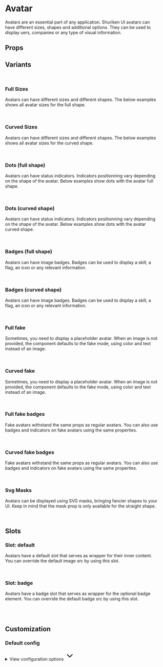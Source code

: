 
<Meta of={AvatarStories} />

# Avatar

Avatars are an essential part of any application. Shuriken UI avatars can have different sizes, shapes and additional options. They can be used to display uers, companies or any type of visual information.

<Primary />

## Props

<Controls />

## Variants

<br />

### Full Sizes

Avatars can have different sizes and different shapes. The below examples shows all avatar sizes for the full shape.

<div className="flex items-end gap-2 bg-slate-100 dark:bg-slate-900 p-6 rounded-sm">
  <Story of={AvatarStories.SizeXxsFull} />
  <Story of={AvatarStories.SizeXsFull} />
  <Story of={AvatarStories.SizeSmFull} />
  <Story of={AvatarStories.SizeMdFull} />
  <Story of={AvatarStories.SizeLgFull} />
  <Story of={AvatarStories.SizeXlFull} />
  <Story of={AvatarStories.Size2XlFull} />
  <Story of={AvatarStories.Size3XlFull} />
  <Story of={AvatarStories.Size4XlFull} />
</div>

<br />

### Curved Sizes

Avatars can have different sizes and different shapes. The below examples shows all avatar sizes for the curved shape.

<div className="flex items-end gap-2 bg-slate-100 dark:bg-slate-900 p-6 rounded-sm">
  <Story of={AvatarStories.SizeXxsCurved} />
  <Story of={AvatarStories.SizeXsCurved} />
  <Story of={AvatarStories.SizeSmCurved} />
  <Story of={AvatarStories.SizeMdCurved} />
  <Story of={AvatarStories.SizeLgCurved} />
  <Story of={AvatarStories.SizeXlCurved} />
  <Story of={AvatarStories.Size2XlCurved} />
  <Story of={AvatarStories.Size3XlCurved} />
  <Story of={AvatarStories.Size4XlCurved} />
</div>

<br />

### Dots (full shape)

Avatars can have status indicators. Indicators positionning vary depending on the shape of the avatar. Below examples show dots with the avatar full shape.

<div className="flex items-end gap-2 bg-slate-100 dark:bg-slate-900 p-6 rounded-sm">
  <Story of={AvatarStories.DotXxsFull} />
  <Story of={AvatarStories.DotXsFull} />
  <Story of={AvatarStories.DotSmFull} />
  <Story of={AvatarStories.DotMdFull} />
  <Story of={AvatarStories.DotLgFull} />
  <Story of={AvatarStories.DotXlFull} />
  <Story of={AvatarStories.Dot2XlFull} />
  <Story of={AvatarStories.Dot3XlFull} />
  <Story of={AvatarStories.Dot4XlFull} />
</div>

<br />

### Dots (curved shape)

Avatars can have status indicators. Indicators positionning vary depending on the shape of the avatar. Below examples show dots with the avatar curved shape.

<div className="flex items-end gap-2 bg-slate-100 dark:bg-slate-900 p-6 rounded-sm">
  <Story of={AvatarStories.DotXxsCurved} />
  <Story of={AvatarStories.DotXsCurved} />
  <Story of={AvatarStories.DotSmCurved} />
  <Story of={AvatarStories.DotMdCurved} />
  <Story of={AvatarStories.DotLgCurved} />
  <Story of={AvatarStories.DotXlCurved} />
  <Story of={AvatarStories.Dot2XlCurved} />
  <Story of={AvatarStories.Dot3XlCurved} />
  <Story of={AvatarStories.Dot4XlCurved} />
</div>

<br />

### Badges (full shape)

Avatars can have image badges. Badges can be used to display a skill, a flag, an icon or any relevant information.

<div className="flex items-end gap-2 bg-slate-100 dark:bg-slate-900 p-6 rounded-sm">
  <Story of={AvatarStories.BadgeXxsFull} />
  <Story of={AvatarStories.BadgeXsFull} />
  <Story of={AvatarStories.BadgeSmFull} />
  <Story of={AvatarStories.BadgeMdFull} />
  <Story of={AvatarStories.BadgeLgFull} />
  <Story of={AvatarStories.BadgeXlFull} />
  <Story of={AvatarStories.Badge2XlFull} />
  <Story of={AvatarStories.Badge3XlFull} />
  <Story of={AvatarStories.Badge4XlFull} />
</div>

<br />

### Badges (curved shape)

Avatars can have image badges. Badges can be used to display a skill, a flag, an icon or any relevant information.

<div className="flex items-end gap-2 bg-slate-100 dark:bg-slate-900 p-6 rounded-sm">
  <Story of={AvatarStories.BadgeXxsCurved} />
  <Story of={AvatarStories.BadgeXsCurved} />
  <Story of={AvatarStories.BadgeSmCurved} />
  <Story of={AvatarStories.BadgeMdCurved} />
  <Story of={AvatarStories.BadgeLgCurved} />
  <Story of={AvatarStories.BadgeXlCurved} />
  <Story of={AvatarStories.Badge2XlCurved} />
  <Story of={AvatarStories.Badge3XlCurved} />
  <Story of={AvatarStories.Badge4XlCurved} />
</div>

<br />

### Full fake

Sometimes, you need to display a placeholder avatar. When an image is not provided, the component defaults to the fake mode, using color and text instead of an image.

<div className="flex items-end gap-2 bg-slate-100 dark:bg-slate-900 p-6 rounded-sm">
  <Story of={AvatarStories.SizeXxsFullFake} />
  <Story of={AvatarStories.SizeXsFullFake} />
  <Story of={AvatarStories.SizeSmFullFake} />
  <Story of={AvatarStories.SizeMdFullFake} />
  <Story of={AvatarStories.SizeLgFullFake} />
  <Story of={AvatarStories.SizeXlFullFake} />
  <Story of={AvatarStories.Size2XlFullFake} />
  <Story of={AvatarStories.Size3XlFullFake} />
  <Story of={AvatarStories.Size4XlFullFake} />
</div>

<br />

### Curved fake

Sometimes, you need to display a placeholder avatar. When an image is not provided, the component defaults to the fake mode, using color and text instead of an image.

<div className="flex items-end gap-2 bg-slate-100 dark:bg-slate-900 p-6 rounded-sm">
  <Story of={AvatarStories.SizeXxsCurvedFake} />
  <Story of={AvatarStories.SizeXsCurvedFake} />
  <Story of={AvatarStories.SizeSmCurvedFake} />
  <Story of={AvatarStories.SizeMdCurvedFake} />
  <Story of={AvatarStories.SizeLgCurvedFake} />
  <Story of={AvatarStories.SizeXlCurvedFake} />
  <Story of={AvatarStories.Size2XlCurvedFake} />
  <Story of={AvatarStories.Size3XlCurvedFake} />
  <Story of={AvatarStories.Size4XlCurvedFake} />
</div>

<br />

### Full fake badges

Fake avatars withstand the same props as regular avatars. You can also use badges and indicators on fake avatars using the same properties.

<div className="flex items-end gap-2 bg-slate-100 dark:bg-slate-900 p-6 rounded-sm">
  <Story of={AvatarStories.SizeXxsFullFakeBadge} />
  <Story of={AvatarStories.SizeXsFullFakeBadge} />
  <Story of={AvatarStories.SizeSmFullFakeBadge} />
  <Story of={AvatarStories.SizeMdFullFakeBadge} />
  <Story of={AvatarStories.SizeLgFullFakeBadge} />
  <Story of={AvatarStories.SizeXlFullFakeBadge} />
  <Story of={AvatarStories.Size2XlFullFakeBadge} />
  <Story of={AvatarStories.Size3XlFullFakeBadge} />
  <Story of={AvatarStories.Size4XlFullFakeBadge} />
</div>

<br />

### Curved fake badges

Fake avatars withstand the same props as regular avatars. You can also use badges and indicators on fake avatars using the same properties.

<div className="flex items-end gap-2 bg-slate-100 dark:bg-slate-900 p-6 rounded-sm">
  <Story of={AvatarStories.SizeXxsCurvedFakeBadge} />
  <Story of={AvatarStories.SizeXsCurvedFakeBadge} />
  <Story of={AvatarStories.SizeSmCurvedFakeBadge} />
  <Story of={AvatarStories.SizeMdCurvedFakeBadge} />
  <Story of={AvatarStories.SizeLgCurvedFakeBadge} />
  <Story of={AvatarStories.SizeXlCurvedFakeBadge} />
  <Story of={AvatarStories.Size2XlCurvedFakeBadge} />
  <Story of={AvatarStories.Size3XlCurvedFakeBadge} />
  <Story of={AvatarStories.Size4XlCurvedFakeBadge} />
</div>

<br />

### Svg Masks

Avatars can be displayed using SVG masks, bringing fancier shapes to your UI. Keep in mind that the mask prop is only available for the straight shape.

<div className="flex items-end gap-2 bg-slate-100 dark:bg-slate-900 p-6 rounded-sm">
  <Story of={AvatarStories.MaskHex} />
  <Story of={AvatarStories.MaskHexed} />
  <Story of={AvatarStories.MaskBlob} />
  <Story of={AvatarStories.MaskDeca} />
  <Story of={AvatarStories.MaskDiamond} />
</div>

<br />

## Slots

### Slot: default

Avatars have a default slot that serves as wrapper for their inner content. You can override the default image src by using this slot.

<div className="flex gap-2 bg-slate-100 dark:bg-slate-900 p-6 rounded-sm">
  <Story of={AvatarStories.SlotDefault} />
</div>

<br />

### Slot: badge

Avatars have a badge slot that serves as wrapper for the optional badge element. You can override the default badge src by using this slot.

<div className="flex gap-2 bg-slate-100 dark:bg-slate-900 p-6 rounded-sm">
  <Story of={AvatarStories.SlotBadge} />
</div>

<br />
<br />

## Customization

### Default config

<div class="relative">
  <details class="relative bg-slate-50 border border-slate-200 rounded-lg p-4 [&>summary>svg]:open:-rotate-180">
    <summary class="list-none cursor-pointer">
      <span class="font-sans text-slate-500">View configuration options</span>
      <svg
        class="w-5 h-5 text-slate-500 absolute top-5 end-4 transition-transform duration-300"
        xmlns="http://www.w3.org/2000/svg"
        width="32"
        height="32"
        viewBox="0 0 24 24"
      >
        <path
          fill="none"
          stroke="currentColor"
          stroke-linecap="round"
          stroke-linejoin="round"
          stroke-width="2"
          d="m6 9l6 6l6-6"
        />
      </svg>
    </summary>

    <div class="!mt-4">
      <pre >
        {JSON.stringify(defaultConfig, null, 2)}
      </pre>
    </div>

  </details>
</div>